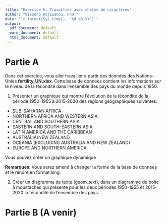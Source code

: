 ```yaml
---
title: "Exercice 5: Travailler avec chaîne de caractères"
author: "Visseho Adjiwanou, PhD."
date: "`r format(Sys.time(), '%d %B %Y')`"
output:
  pdf_document: default
  word_document: default
  html_document: default
---
```


# Partie A

Dans cet exercice, vous aller travailler à partir des données des Nations-Unies **fertility_UN.xlsx**.
Cette base de données contient les informations sur le niveau de la fécondité dans l'ensemble des pays du monde depuis 1950.

1. Présenter un graphique qui montre l'évolution de la fécondité de la période 1950-1955 à 2015-2020 des régions géographiques suivantes:
- SUB-SAHARAN AFRICA
- NORTHERN AFRICA AND WESTERN ASIA
- CENTRAL AND SOUTHERN ASIA
- EASTERN AND SOUTH-EASTERN ASIA
- LATIN AMERICA AND THE CARIBBEAN
- AUSTRALIA/NEW ZEALAND
- OCEANIA (EXCLUDING AUSTRALIA AND NEW ZEALAND)
- EUROPE AND NORTHERN AMERICA

Vous pouvez créer un graphique dynamique

**Remarques**: Vous serez amené à changer la forme de la base de données et le rendre en format long.

2. Créer un diagramme de texte (geom_text), dans un diagramme de boite à moustaches qui présente pour les deux périodes 1950-1955 et 2015-2020 la fécondité de l'ensemble des pays.


# Partie B (A venir)